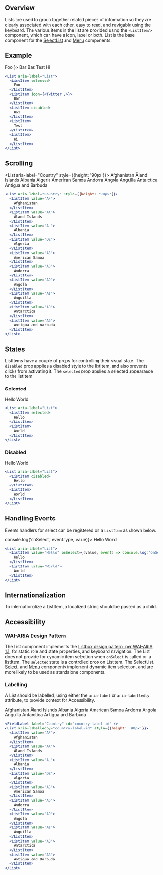 
## Overview

Lists are used to group together related pieces of information so they are clearly associated with each other, easy to read, and navigable using the keyboard. The various items in the list are provided using the `<ListItem/>` component, which can have a icon, label or both. List is the base component for the [SelectList](/components/SelectList) and [Menu](/components/Menu) components.

## Example

<List aria-label="List">
  <ListItem selected>
    Foo
  </ListItem>
  <ListItem icon={<Twitter />}>
    Bar
  </ListItem>
  <ListItem disabled>
    Baz
  </ListItem>
  <ListItem>
    Test
  </ListItem>
  <ListItem>
    Hi
  </ListItem>
</List>

```jsx
<List aria-label="List">
  <ListItem selected>
    Foo
  </ListItem>
  <ListItem icon={<Twitter />}>
    Bar
  </ListItem>
  <ListItem disabled>
    Baz
  </ListItem>
  <ListItem>
    Test
  </ListItem>
  <ListItem>
    Hi
  </ListItem>
</List>
```

## Scrolling

<List aria-label="Country" style={{height: '90px'}}>
  <ListItem value="AF">
    Afghanistan
  </ListItem>
  <ListItem value="AX">
    Åland Islands
  </ListItem>
  <ListItem value="AL">
    Albania
  </ListItem>
  <ListItem value="DZ">
    Algeria
  </ListItem>
  <ListItem value="AS">
    American Samoa
  </ListItem>
  <ListItem value="AD">
    Andorra
  </ListItem>
  <ListItem value="AO">
    Angola
  </ListItem>
  <ListItem value="AI">
    Anguilla
  </ListItem>
  <ListItem value="AQ">
    Antarctica
  </ListItem>
  <ListItem value="AG">
    Antigua and Barbuda
  </ListItem>
</List>

```jsx
<List aria-label="Country" style={{height: '90px'}}>
  <ListItem value="AF">
    Afghanistan
  </ListItem>
  <ListItem value="AX">
    Åland Islands
  </ListItem>
  <ListItem value="AL">
    Albania
  </ListItem>
  <ListItem value="DZ">
    Algeria
  </ListItem>
  <ListItem value="AS">
    American Samoa
  </ListItem>
  <ListItem value="AD">
    Andorra
  </ListItem>
  <ListItem value="AO">
    Angola
  </ListItem>
  <ListItem value="AI">
    Anguilla
  </ListItem>
  <ListItem value="AQ">
    Antarctica
  </ListItem>
  <ListItem value="AG">
    Antigua and Barbuda
  </ListItem>
</List>
```

## States

ListItems have a couple of props for controlling their visual state. The `disabled` prop applies a disabled style to the listItem, and also prevents clicks from activating it. The `selected` prop applies a selected appearance to the listItem.

### Selected

<List aria-label="List">
  <ListItem selected>
    Hello
  </ListItem>
  <ListItem>
    World
  </ListItem>
</List>

```jsx
<List aria-label="List">
  <ListItem selected>
    Hello
  </ListItem>
  <ListItem>
    World
  </ListItem>
</List>
```

### Disabled

<List aria-label="List">
  <ListItem disabled>
    Hello
  </ListItem>
  <ListItem>
    World
  </ListItem>
</List>

```jsx
<List aria-label="List">
  <ListItem disabled>
    Hello
  </ListItem>
  <ListItem>
    World
  </ListItem>
</List>
```

## Handling Events

Events handlers for select can be registered on a `ListItem` as shown below.

<List aria-label="List">
  <ListItem value="Hello" onSelect={(value, event) => console.log('onSelect', event.type, value)}>
    Hello
  </ListItem>
  <ListItem value="World">
    World
  </ListItem>
</List>

```jsx
<List aria-label="List">
  <ListItem value="Hello" onSelect={(value, event) => console.log('onSelect', event.type, value)}>
    Hello
  </ListItem>
  <ListItem value="World">
    World
  </ListItem>
</List>
```

## Internationalization

To internationalize a ListItem, a localized string should be passed as a child.

## Accessibility

### WAI-ARIA Design Pattern

The List component implements the [Listbox design pattern, per WAI-ARIA 1.1](https://www.w3.org/TR/wai-aria-practices-1.1/#Listbox), for static role and state properties, and keyboard navigation.
The List does not provide for dynamic item selection when `onSelect` is called on a listItem. The `selected` state is a controlled prop on ListItem.
The [SelectList](/components/SelectList), [Select](/components/Select), and [Menu](/components/Menu) components implement dynamic item selection, and are more likely to be used as standalone components.

### Labelling

A List should be labelled, using either the `aria-label` or `aria-labelledby` attribute, to provide context for Accessibility.

<FieldLabel label="Country" id="country-label-id" />
<List aria-labelledby="country-label-id" style={{height: '90px'}}>
  <ListItem value="AF">
    Afghanistan
  </ListItem>
  <ListItem value="AX">
    Åland Islands
  </ListItem>
  <ListItem value="AL">
    Albania
  </ListItem>
  <ListItem value="DZ">
    Algeria
  </ListItem>
  <ListItem value="AS">
    American Samoa
  </ListItem>
  <ListItem value="AD">
    Andorra
  </ListItem>
  <ListItem value="AO">
    Angola
  </ListItem>
  <ListItem value="AI">
    Anguilla
  </ListItem>
  <ListItem value="AQ">
    Antarctica
  </ListItem>
  <ListItem value="AG">
    Antigua and Barbuda
  </ListItem>
</List>

```jsx
<FieldLabel label="Country" id="country-label-id" />
<List aria-labelledby="country-label-id" style={{height: '90px'}}>
  <ListItem value="AF">
    Afghanistan
  </ListItem>
  <ListItem value="AX">
    Åland Islands
  </ListItem>
  <ListItem value="AL">
    Albania
  </ListItem>
  <ListItem value="DZ">
    Algeria
  </ListItem>
  <ListItem value="AS">
    American Samoa
  </ListItem>
  <ListItem value="AD">
    Andorra
  </ListItem>
  <ListItem value="AO">
    Angola
  </ListItem>
  <ListItem value="AI">
    Anguilla
  </ListItem>
  <ListItem value="AQ">
    Antarctica
  </ListItem>
  <ListItem value="AG">
    Antigua and Barbuda
  </ListItem>
</List>
```
